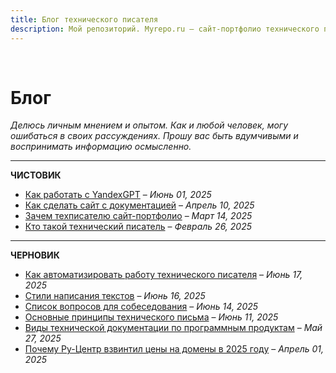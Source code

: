 ```yaml
---
title: Блог технического писателя
description: Мой репозиторий. Myrepo.ru – сайт-портфолио технического писателя
---
```


<br />

# Блог

*Делюсь личным мнением и опытом. Как и любой человек, могу ошибаться в своих рассуждениях. Прошу вас быть вдумчивыми и воспринимать информацию осмысленно.*

---

**ЧИСТОВИК**

- [Как работать с YandexGPT](../blog/articles/kak-rabotat-s-yandex-gpt.mdx) – *Июнь 01, 2025*
- [Как сделать сайт с документацией](../blog/articles/kak-sdelat-sayt-s-tekhnicheskoy-dokumentatsiyey.mdx) – *Апрель 10, 2025*
- [Зачем техписателю сайт-портфолио](./blog/articles/zachem-tekhpisatelyu-sayt-portfolio.mdx) – *Март 14, 2025*
- [Кто такой технический писатель](./blog/articles/kto-takoy-tekhnicheskiy-pisatel.mdx) – *Февраль 26, 2025*

---

**ЧЕРНОВИК**

- [Как автоматизировать работу технического писателя](../blog/notes/how-to-automate-technical-writer-work.mdx) – *Июнь 17, 2025*
- [Стили написания текстов](../blog/notes/writing-styles.mdx) – *Июнь 16, 2025*
- [Список вопросов для собеседования](../blog/notes/interview-questions-list.mdx) – *Июнь 14, 2025*
- [Основные принципы технического письма](../blog/notes/basic-principles-of-technical-writing.mdx) – *Июнь 11, 2025*
- [Виды технической документации по программным продуктам](../blog/notes/tekhnicheskaya-dokumentatsiya-kakoy-ona-byvayet.mdx) – *Май 27, 2025*
- [Почему Ру-Центр взвинтил цены на домены в 2025 году](../blog/notes/why-did-ru-center-raised-prices-for-domains-in-2025.mdx) – *Апрель 01, 2025*
